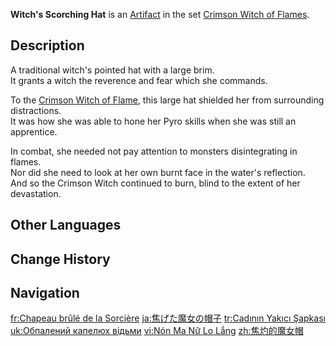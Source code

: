 {{Artifact Infobox
|image = Item Witch's Scorching Hat.png
|set   = Crimson Witch of Flames
|piece = Circlet of Logos
}}
{{Description|A hat once worn by the witch who dreamt of burning away all the demons in the world. The large brim blocked her sight.}}
'''Witch's Scorching Hat''' is an [[Artifact]] in the set [[Crimson Witch of Flames]].

==Description==
A traditional witch's pointed hat with a large brim.<br>It grants a witch the reverence and fear which she commands.

To the [[Crimson Witch of Flame]], this large hat shielded her from surrounding distractions.<br>It was how she was able to hone her Pyro skills when she was still an apprentice.

In combat, she needed not pay attention to monsters disintegrating in flames.<br>Nor did she need to look at her own burnt face in the water's reflection.<br>And so the Crimson Witch continued to burn, blind to the extent of her devastation.

==Other Languages==
{{Other Languages
|en      = Witch's Scorching Hat
|zhs     = 焦灼的魔女帽
|zhs_rm  = Jiāozhuó de Mónǚ Mào
|zht     = 焦灼的魔女帽
|zht_rm  = Jiāozhuó de Mónǚ Mào
|zh_tl   = Scorched Witch's Hat
|ja      = 焦げた魔女の帽子
|ja_rm   = Kogeta Majo no Boushi
|ja_tl   = Hat of the Burning Witch
|ko      = 불타오르는 마녀 모자
|ko_tl   = Burning Witch Hat
|es      = Sombrero Abrasador de la Bruja
|es_tl   = Burning Witch's Hat
|fr      = Chapeau brûlé de la Sorcière
|fr_tl   = Burnt Hat of the Witch
|ru      = Тлеющая ведьмина шляпа
|ru_tl   = Smoldering Witch's Hat
|th      = Witch's Scorching Hat
|vi      = Nón Ma Nữ Lo Lắng
|vi_tl   = 
|de      = Brennender Hexenhut
|de_tl   = Burning Witch's Hat
|id      = Witch's Scorching Hat
|pt      = Chapéu Abrasador da Bruxa
|pt_tl   = 
|tr      = Cadının Yakıcı Şapkası
|tr_tl   = The Witch's Burning Hat
|it      = Cappello infuocato della strega
|it_tl   = Witch's Fiery Hat
}}

==Change History==
{{Change History|1.0}}

==Navigation==
{{Artifact Set Navbox|Crimson Witch of Flames}}

[[fr:Chapeau brûlé de la Sorcière]]
[[ja:焦げた魔女の帽子]]
[[tr:Cadının Yakıcı Şapkası]]
[[uk:Обпалений капелюх відьми]]
[[vi:Nón Ma Nữ Lo Lắng]]
[[zh:焦灼的魔女帽]]